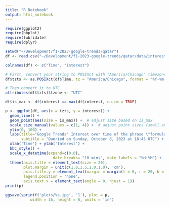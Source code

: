 ```yaml
---
title: "R Notebook"
output: html_notebook
---
```


```r
require(ggplot2)
require(bbplot)
require(lubridate)
require(dplyr)
```

```r
setwd("~/Development/f1-2023-google-trends/qatar")
df <- read.csv("~/Development/f1-2023-google-trends/qatar/data/interest.csv")
```

```r
colnames(df) <- c("Time", "interest")
```


```r
# First, convert your string to POSIXct with "America/Chicago" timezone
df$tzts <- as.POSIXct(df$Time, tz = "America/Chicago", format = "%Y-%m-%dT%H:%M:%S")

# Then convert it to UTC
attributes(df$tzts)$tzone <- "UTC"
```

```r
df$is_max <- df$interest == max(df$interest, na.rm = TRUE)
```


```r
p <- ggplot(df, aes(x = tzts, y = interest)) +
  geom_line() +
  geom_point(aes(size = is_max)) +  # adjust size based on is_max
  scale_size_manual(values = c(1, 4)) +  # adjust point sizes (small and large)
  ylim(0, 100) +
  labs(title="Google Trends' Interest over time of the phrase \"formula 1\"",
       subtitle = "Queried on Sunday, October 8, 2023 at 18:45 UTC") +
  xlab('Time') + ylab('Interest') +
  bbc_style() +
  scale_x_datetime(expand=c(0,0),
                     date_breaks= "10 mins", date_labels = "%H:%M") +
  theme(axis.title = element_text(size = 20), 
        plot.margin = unit(c(1.0,1.5,1.0,1.0), 'cm'),
        axis.title.y = element_text(margin = margin(t = 0, r = 20, b = 0, l = 0)),
        legend.position = 'none',
        axis.text.x = element_text(angle = 0, hjust = 1)) 
print(p)
```

```r
ggsave(sprintf('plots/%s.jpg', '1'), plot = p, 
           width = 16, height = 8, units = 'in')
```

